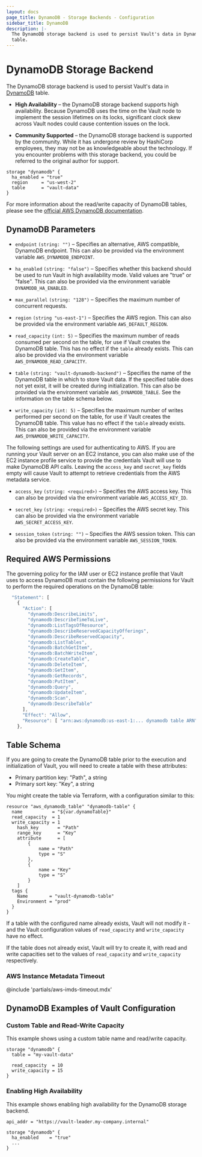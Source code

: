 ```yaml
---
layout: docs
page_title: DynamoDB - Storage Backends - Configuration
sidebar_title: DynamoDB
description: |-
  The DynamoDB storage backend is used to persist Vault's data in DynamoDB
  table.
---
```


# DynamoDB Storage Backend

The DynamoDB storage backend is used to persist Vault's data in
[DynamoDB][dynamodb] table.

- **High Availability** – the DynamoDB storage backend supports high
  availability. Because DynamoDB uses the time on the Vault node to implement
  the session lifetimes on its locks, significant clock skew across Vault nodes
  could cause contention issues on the lock.

- **Community Supported** – the DynamoDB storage backend is supported by the
  community. While it has undergone review by HashiCorp employees, they may not
  be as knowledgeable about the technology. If you encounter problems with this
  storage backend, you could be referred to the original author for support.

```hcl
storage "dynamodb" {
  ha_enabled = "true"
  region     = "us-west-2"
  table      = "vault-data"
}
```

For more information about the read/write capacity of DynamoDB tables, please
see the [official AWS DynamoDB documentation][dynamodb-rw-capacity].

## DynamoDB Parameters

- `endpoint` `(string: "")` – Specifies an alternative, AWS compatible, DynamoDB
  endpoint. This can also be provided via the environment variable
  `AWS_DYNAMODB_ENDPOINT`.

- `ha_enabled` `(string: "false")` – Specifies whether this backend should be used
  to run Vault in high availability mode. Valid values are "true" or "false". This
  can also be provided via the environment variable `DYNAMODB_HA_ENABLED`.

- `max_parallel` `(string: "128")` – Specifies the maximum number of concurrent
  requests.

- `region` `(string "us-east-1")` – Specifies the AWS region. This can also be
  provided via the environment variable `AWS_DEFAULT_REGION`.

- `read_capacity` `(int: 5)` – Specifies the maximum number of reads consumed
  per second on the table, for use if Vault creates the DynamoDB table. This has
  no effect if the `table` already exists. This can also be provided via the
  environment variable `AWS_DYNAMODB_READ_CAPACITY`.

- `table` `(string: "vault-dynamodb-backend")` – Specifies the name of the
  DynamoDB table in which to store Vault data. If the specified table does not
  yet exist, it will be created during initialization. This can also be
  provided via the environment variable `AWS_DYNAMODB_TABLE`. See the
  information on the table schema below.

- `write_capacity` `(int: 5)` – Specifies the maximum number of writes performed
  per second on the table, for use if Vault creates the DynamoDB table. This value
  has no effect if the `table` already exists. This can also be provided via the
  environment variable `AWS_DYNAMODB_WRITE_CAPACITY`.

The following settings are used for authenticating to AWS. If you are
running your Vault server on an EC2 instance, you can also make use of the EC2
instance profile service to provide the credentials Vault will use to make
DynamoDB API calls. Leaving the `access_key` and `secret_key` fields empty will
cause Vault to attempt to retrieve credentials from the AWS metadata service.

- `access_key` `(string: <required>)` – Specifies the AWS access key. This can
  also be provided via the environment variable `AWS_ACCESS_KEY_ID`.

- `secret_key` `(string: <required>)` – Specifies the AWS secret key. This can
  also be provided via the environment variable `AWS_SECRET_ACCESS_KEY`.

- `session_token` `(string: "")` – Specifies the AWS session token. This can
  also be provided via the environment variable `AWS_SESSION_TOKEN`.

## Required AWS Permissions

The governing policy for the IAM user or EC2 instance profile that Vault uses
to access DynamoDB must contain the following permissions for Vault to perform
the required operations on the DynamoDB table:

```javascript
  "Statement": [
    {
      "Action": [
        "dynamodb:DescribeLimits",
        "dynamodb:DescribeTimeToLive",
        "dynamodb:ListTagsOfResource",
        "dynamodb:DescribeReservedCapacityOfferings",
        "dynamodb:DescribeReservedCapacity",
        "dynamodb:ListTables",
        "dynamodb:BatchGetItem",
        "dynamodb:BatchWriteItem",
        "dynamodb:CreateTable",
        "dynamodb:DeleteItem",
        "dynamodb:GetItem",
        "dynamodb:GetRecords",
        "dynamodb:PutItem",
        "dynamodb:Query",
        "dynamodb:UpdateItem",
        "dynamodb:Scan",
        "dynamodb:DescribeTable"
      ],
      "Effect": "Allow",
      "Resource": [ "arn:aws:dynamodb:us-east-1:... dynamodb table ARN" ]
    },
```

## Table Schema

If you are going to create the DynamoDB table prior to the execution and
initialization of Vault, you will need to create a table with these attributes:

- Primary partition key: "Path", a string
- Primary sort key: "Key", a string

You might create the table via Terraform, with a configuration similar to this:

```
resource "aws_dynamodb_table" "dynamodb-table" {
  name           = "${var.dynamoTable}"
  read_capacity  = 1
  write_capacity = 1
	hash_key       = "Path"
	range_key      = "Key"
	attribute      = [
		{
			name = "Path"
			type = "S"
		},
		{
			name = "Key"
			type = "S"
		}
	]
  tags {
    Name        = "vault-dynamodb-table"
    Environment = "prod"
  }
}
```

If a table with the configured name already exists, Vault will not modify it -
and the Vault configuration values of `read_capacity` and `write_capacity` have
no effect.

If the table does not already exist, Vault will try to create it, with read and
write capacities set to the values of `read_capacity` and `write_capacity`
respectively.

### AWS Instance Metadata Timeout

@include 'partials/aws-imds-timeout.mdx'

## DynamoDB Examples of Vault Configuration

### Custom Table and Read-Write Capacity

This example shows using a custom table name and read/write capacity.

```hcl
storage "dynamodb" {
  table = "my-vault-data"

  read_capacity  = 10
  write_capacity = 15
}
```

### Enabling High Availability

This example shows enabling high availability for the DynamoDB storage backend.

```hcl
api_addr = "https://vault-leader.my-company.internal"

storage "dynamodb" {
  ha_enabled    = "true"
  ...
}
```

[dynamodb]: https://aws.amazon.com/dynamodb/
[dynamodb-rw-capacity]: https://docs.aws.amazon.com/amazondynamodb/latest/developerguide/WorkingWithTables.html#ProvisionedThroughput
